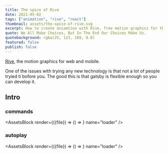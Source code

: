 ```yaml
---
title: The spice of Rive
date: 2021-05-02
tags: ["animation", "rive", "react"]
thumbnail: assets/the-spice-of-rive.svg
excerpt: How to create aniamtion with Rive, free motion graphics for the web tool
quote: We All Make Choices, But In The End Our Choices Make Us.
quotebackground: rgba(25, 123, 189, 0.8)
featured: false
publish: false
---
```


[Rive](https://rive.app/), the motion graphics for web and mobile.

One of the issues with trying any new technology is that not a lot of people tryied ti bofore you. The good this is that gatsby is flexible enough so you can develop it.

## Intro

### commands
<AssetsBlock render={({file}) => () => <RiveBlock src={file.publicURL} commands={true} pause={true} />} name="loader" />




### autoplay
<AssetsBlock render={({file}) => () => <RiveBlock src={file.publicURL} autoPlay={true} />} name="loader" />


